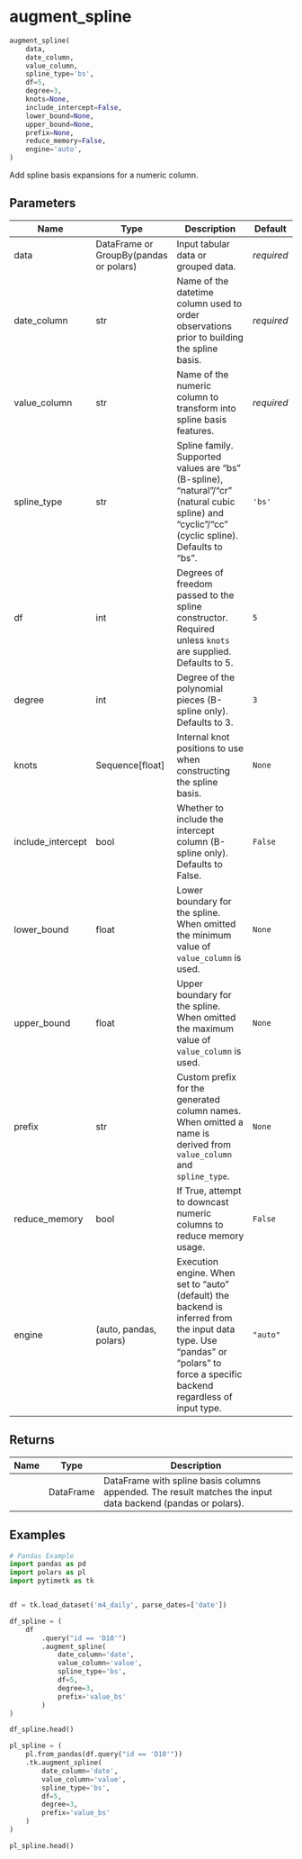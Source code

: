 # augment_spline { #pytimetk.augment_spline }

```python
augment_spline(
    data,
    date_column,
    value_column,
    spline_type='bs',
    df=5,
    degree=3,
    knots=None,
    include_intercept=False,
    lower_bound=None,
    upper_bound=None,
    prefix=None,
    reduce_memory=False,
    engine='auto',
)
```

Add spline basis expansions for a numeric column.

## Parameters {.doc-section .doc-section-parameters}

| Name              | Type                                   | Description                                                                                                                                                                     | Default    |
|-------------------|----------------------------------------|---------------------------------------------------------------------------------------------------------------------------------------------------------------------------------|------------|
| data              | DataFrame or GroupBy(pandas or polars) | Input tabular data or grouped data.                                                                                                                                             | _required_ |
| date_column       | str                                    | Name of the datetime column used to order observations prior to building the spline basis.                                                                                      | _required_ |
| value_column      | str                                    | Name of the numeric column to transform into spline basis features.                                                                                                             | _required_ |
| spline_type       | str                                    | Spline family. Supported values are "bs" (B-spline), "natural"/"cr" (natural cubic spline) and "cyclic"/"cc" (cyclic spline). Defaults to "bs".                                 | `'bs'`     |
| df                | int                                    | Degrees of freedom passed to the spline constructor. Required unless `knots` are supplied. Defaults to 5.                                                                       | `5`        |
| degree            | int                                    | Degree of the polynomial pieces (B-spline only). Defaults to 3.                                                                                                                 | `3`        |
| knots             | Sequence\[float\]                      | Internal knot positions to use when constructing the spline basis.                                                                                                              | `None`     |
| include_intercept | bool                                   | Whether to include the intercept column (B-spline only). Defaults to False.                                                                                                     | `False`    |
| lower_bound       | float                                  | Lower boundary for the spline. When omitted the minimum value of `value_column` is used.                                                                                        | `None`     |
| upper_bound       | float                                  | Upper boundary for the spline. When omitted the maximum value of `value_column` is used.                                                                                        | `None`     |
| prefix            | str                                    | Custom prefix for the generated column names. When omitted a name is derived from `value_column` and `spline_type`.                                                             | `None`     |
| reduce_memory     | bool                                   | If True, attempt to downcast numeric columns to reduce memory usage.                                                                                                            | `False`    |
| engine            | (auto, pandas, polars)                 | Execution engine. When set to "auto" (default) the backend is inferred from the input data type. Use "pandas" or "polars" to force a specific backend regardless of input type. | `"auto"`   |

## Returns {.doc-section .doc-section-returns}

| Name   | Type      | Description                                                                                                 |
|--------|-----------|-------------------------------------------------------------------------------------------------------------|
|        | DataFrame | DataFrame with spline basis columns appended. The result matches the input data backend (pandas or polars). |

## Examples {.doc-section .doc-section-examples}

```python
# Pandas Example
import pandas as pd
import polars as pl
import pytimetk as tk


df = tk.load_dataset('m4_daily', parse_dates=['date'])

df_spline = (
    df
        .query("id == 'D10'")
        .augment_spline(
            date_column='date',
            value_column='value',
            spline_type='bs',
            df=5,
            degree=3,
            prefix='value_bs'
        )
)

df_spline.head()
```

```python
pl_spline = (
    pl.from_pandas(df.query("id == 'D10'"))
    .tk.augment_spline(
        date_column='date',
        value_column='value',
        spline_type='bs',
        df=5,
        degree=3,
        prefix='value_bs'
    )
)

pl_spline.head()
```